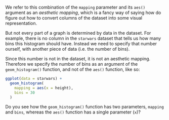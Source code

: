 We refer to this combination of the `mapping` parameter and its `aes()` argument as an *aesthetic mapping*, which is a fancy way of saying how do figure out how to convert columns of the dataset into some visual representation.

But not every part of a graph is determined by data in the dataset. For example, there is no column in the `starwars` dataset that tells us how many bins this histogram should have. Instead we need to specify that number ourself, with another piece of data (i.e. the number of bins).

Since this number is not in the dataset, it is not an aesthetic mapping. Therefore we specify the number of bins as an argument of the `geom_histogram()` function, and not of the `aes()` function, like so:

```r
ggplot(data = starwars) +
  geom_histogram(
    mapping = aes(x = height),
    bins = 30
  )
```

Do you see how the `geom_histogram()` function has two parameters, `mapping` and `bins`, whereas the `aes()` function has a single parameter (`x`)?

<!--
TODO:
### Histograms with `ggplot()`
Illustrating position and identity
-->
